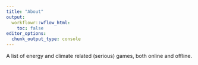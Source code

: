 ```yaml
---
title: "About"
output:
  workflowr::wflow_html:
    toc: false
editor_options:
  chunk_output_type: console
---
```


A list of energy and climate related (serious) games, both online and offline.
